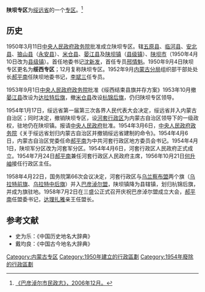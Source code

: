 '''陕坝专区'''为[[绥远省_(中华人民共和国)|绥远省]]的一个[[专区|专区]]。<ref>[http://files2.mca.gov.cn/bayannaoer/201101/20110110114415582.pdf 《巴彦淖尔市民政志》，2006年12月。]</ref>
==历史==
1950年3月11日[[中央人民政府政务院|中央人民政府政务院]]批准成立陕坝专区。辖[[五原县|五原县]]、[[临河县|临河县]]、[[安北县|安北县]]、[[狼山县|狼山县]]（[[永安县|永安县]]）、[[米仓县|米仓县]]、[[晏江县|晏江县]]及[[陕坝镇|陕坝镇]]（[[县级镇|县级镇]]）、[[陕坝市|陕坝市]]（1950年4月10日改为[[县级镇|县级镇]]）。首任地委书记[[沈新发|沈新发]]，首任专员[[邢情魁|邢情魁]]。1950年9月4日陕坝专区更名为'''绥西专区'''；12月复称陕坝专区。1952年9月[[内蒙古分局|内蒙古分局]]组织部干部处处长[[郝平南|郝平南]]任陕坝地委书记，[[李斌三|李斌三]]任专员。

1953年9月1日[[中央人民政府政务院|中央人民政府政务院]]批准《绥西结束县旗并存方案》1953年10月撤[[晏江县|晏江县]]改设为[[达拉特后旗|达拉特后旗]]，撤[[米仓县|米仓县]]改设[[杭锦后旗|杭锦后旗]]，仍归陕坝专区领导。

1954年1月17日，绥远省第一届第三次各界人民代表大会决定，绥远省并入内蒙古自治区；同时决定，撤销陕坝专区，设[[河套行政区|河套行政区]]为内蒙古自治区领导下的一级政权，驻地仍在陕坝镇。报请[[中央人民政府|中央人民政府]]批准。1954年3月6日，[[中央人民政府政务院|中央人民政府政务院]]《关于绥远省划归内蒙古自治区并撤销绥远省建制的命令》。1954年4月6日，内蒙古自治区党委任命[[郝平南|郝平南]]为中共河套行政区地方委员会书记。1954年4月1日，陕坝军分区改为河套军分区。1954年4月6日，河套行政区人民政府正式成立。1954年7月24日[[郝平南|郝平南]]兼任河套行政区人民政府主席，1956年10月21日[[何升岫|何升岫]]接任行政区主任。

1958年4月22日，国务院第66次会议决定，河套行政区与[[乌兰察布盟|乌兰察布盟]]两个旗（[[乌拉特前旗|乌拉特前旗]]、[[乌拉特中后旗|乌拉特中后旗]]）并入[[巴彦淖尔盟|巴彦淖尔盟]]，陕坝镇降为县辖镇，划归杭锦后旗，并成为旗驻地。1958年7月2日在三盛公正式召开庆祝巴彦淖尔盟成立大会，[[郝平南|郝平南]]任盟委书记，[[达理扎雅|达理扎雅]]亲王任盟长。
==参考文献==
*史为乐：《中国历史地名大辞典》
*戴均良：《中国古今地名大辞典》

{{中华人民共和国行政区划小作品}}
[[Category:内蒙古专区|Category:内蒙古专区]]
[[Category:1950年建立的行政區劃|Category:1950年建立的行政區劃]]
[[Category:1954年廢除的行政區劃|Category:1954年廢除的行政區劃]]